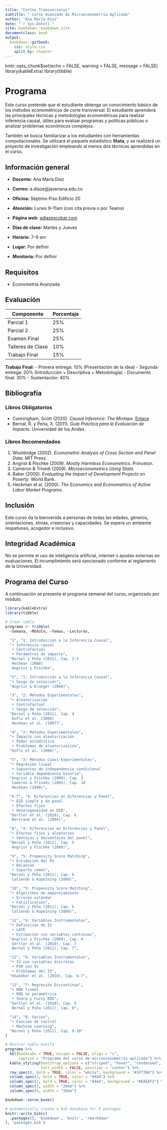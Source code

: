 ```yaml
---
title: "Cortes Transversales"
subtitle: " Curso Avanzado de Microeconometría Aplicada"
author: "Ana María Díaz"
date: "`r Sys.Date()`"
site: bookdown::bookdown_site
documentclass: book
output:
  bookdown::gitbook:
    css: style.css
    split_by: chapter
---
```



knitr::opts_chunk$set(echo = FALSE, warning = FALSE, message = FALSE)
library(kableExtra)
library(tibble)


# Programa {-}

Este curso pretende que el estudiante obtenga un conocimiento básico de los métodos econométricos de corte transversal. El estudiante aprenderá las principales técnicas y metodologías econométricas para realizar inferencia causal, útiles para evaluar programas y políticas públicas o analizar problemas económicos complejos.

También se busca familiarizar a los estudiantes con herramientas computacionales. Se utilizará el paquete estadístico **Stata**, y se realizará un proyecto de investigación empleando al menos dos técnicas aprendidas en el curso.

## Información general {-}

- **Docente:** Ana María Díaz  
- **Correo:** a.diaze@javeriana.edu.co  
- **Oficina:** Séptimo Piso Edificio 20  
- **Atención:** Lunes 9–11am (con cita previa o por Teams)  
- **Página web:** [adiazescobar.com](http://adiazescobar.com)

- **Días de clase:** Martes y Jueves  
- **Horario:** 7–9 am  
- **Lugar:** Por definir  
- **Monitoría:** Por definir  

## Requisitos {-}

- Econometría Avanzada

## Evaluación {-}

| Componente           | Porcentaje |
|----------------------|------------|
| Parcial 1            | 25%        |
| Parcial 2            | 25%        |
| Examen Final         | 25%        |
| Talleres de Clase    | 10%        |
| Trabajo Final        | 15%        |

**Trabajo Final:**
- Primera entrega: 10% (Presentación de la idea)
- Segunda entrega: 20% (Introducción + Descriptiva + Metodología)
- Documento final: 30%
- Sustentación: 40%

## Bibliografía {-}

### Libros Obligatorios {-}

- Cunningham, Scott (2020). *Causal Inference: The Mixtape*. [Enlace](http://scunning.com/cunningham_mixtape.pdf)
- Bernal, R. y Peña, X. (2011). *Guía Práctica para la Evaluación de Impacto*. Universidad de los Andes.

### Libros Recomendados {-}

1. Wooldridge (2002). *Econometric Analysis of Cross Section and Panel Data*. MIT Press.  
2. Angrist & Pischke (2009). *Mostly Harmless Econometrics*. Princeton.  
3. Cameron & Trivedi (2009). *Microeconometrics Using Stata*.  
4. Baker (2000). *Evaluating the Impact of Development Projects on Poverty*. World Bank.  
5. Heckman et al. (2000). *The Economics and Econometrics of Active Labor Market Programs*.  

## Inclusión {-}

Este curso da la bienvenida a personas de todas las edades, géneros, orientaciones, etnias, creencias y capacidades. Se espera un ambiente respetuoso, acogedor e inclusivo.

## Integridad Académica {-}

No se permite el uso de inteligencia artificial, internet o ayudas externas en evaluaciones. El incumplimiento será sancionado conforme al reglamento de la Universidad.

## Programa del Curso {-}

A continuación se presenta el programa semanal del curso, organizado por módulo.
```r
library(kableExtra)
library(tibble)

# Crear tabla
programa <- tribble(
  ~Semana, ~Módulo, ~Temas, ~Lecturas,

  "1", "1: Introducción a la Inferencia Causal", 
  "• Inferencia causal  
   • Contrafactual  
   • Parámetros de impacto",
  "Bernal y Peña (2011), Cap. 2-3  
   Heckman (2008)  
   Angrist y Pischke",

  "2", "1: Introducción a la Inferencia Causal", 
  "• Sesgo de selección", 
  "Angrist & Krueger (2000)",

  "3", "2: Métodos Experimentales", 
  "• Aleatorización  
   • Contrafactual  
   • Sesgo de selección",
  "Bernal y Peña (2011), Cap. 4  
   Duflo et al. (2008)  
   Heckman et al. (1997)",

  "4", "2: Métodos Experimentales", 
  "• Impacto con aleatorización  
   • Poder estadístico  
   • Problemas de aleatorización",
  "Duflo et al. (2008)",

  "5", "3: Métodos Cuasi-Experimentales", 
  "• Regresión lineal  
   • Supuestos de independencia condicional  
   • Variable dependiente binaria",
  "Angrist y Pischke (2009), Cap. 3  
   Cameron & Trivedi (2005), Cap. 14  
   Heckman (1990)",

  "6-7", "4: Diferencias en Diferencias y Panel", 
  "• DID simple y de panel  
   • Efectos fijos  
   • Heterogeneidad en DID", 
  "Gertler et al. (2010), Cap. 6  
   Bertrand et al. (2004)",

  "8", "4: Diferencias en Diferencias y Panel", 
  "• Efectos fijos y aleatorios  
   • Ventajas y desventajas del panel", 
  "Bernal y Peña (2011), Cap. 5  
   Angrist y Pischke (2009)",

  "9", "5: Propensity Score Matching", 
  "• Estimación del PS  
   • Balanceo  
   • Soporte común",
  "Bernal y Peña (2011), Cap. 6  
   Caliendo & Kopeining (2008)",

  "10", "5: Propensity Score Matching", 
  "• Algoritmos de emparejamiento  
   • Errores estándar  
   • Falsificación",
  "Bernal y Peña (2011), Cap. 6  
   Caliendo & Kopeining (2008)",

  "11", "6: Variables Instrumentales", 
  "• Definición de IV  
   • LATE  
   • Estimación con variables continuas", 
  "Angrist y Pischke (2009), Cap. 4  
   Gertler et al. (2010), Cap. 7  
   Bernal y Peña (2011), Cap. 7",

  "12", "6: Variables Instrumentales", 
  "• IV con variables discretas  
   • PSM con IV  
   • Problemas del IV", 
  "Khandker et al. (2010), Cap. 6-7",

  "13", "7: Regresión Discontinua", 
  "• RDD lineal  
   • RDD no paramétrica  
   • Sharp y Fuzzy RDD",
  "Gertler et al. (2010), Cap. 5  
   Bernal y Peña (2011), Cap. 8",

  "14", "8: Varios", 
  "• Función de control  
   • Machine Learning",
  "Bernal y Peña (2011), Cap. 9-10"
)

# Mostrar tabla bonita
programa %>%
  kbl(booktabs = TRUE, escape = FALSE, align = "c",
      caption = "Programa del curso de microeconometría aplicada") %>%
  kable_styling(bootstrap_options = c("striped", "hover", "condensed", "responsive"),
                full_width = FALSE, position = "center") %>%
  row_spec(0, bold = TRUE, color = "white", background = "#1F77B4") %>%
  column_spec(1, bold = TRUE, color = "#444") %>%
  column_spec(2, bold = TRUE, color = "#444", background = "#EAEAF2") %>%
  column_spec(3, width = "20em") %>%
  column_spec(4, width = "20em")
```


```r
bookdown::serve_book()
```


```r
# automatically create a bib database for R packages
knitr::write_bib(c(
  .packages(), 'bookdown', 'knitr', 'rmarkdown'
), 'packages.bib')
```
